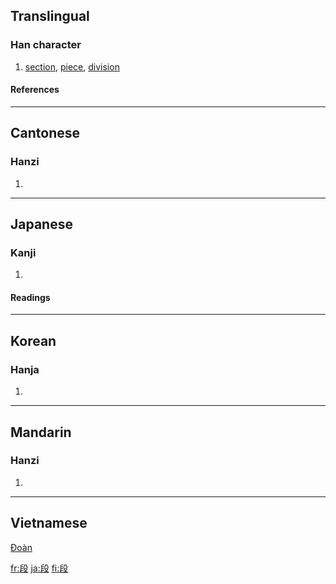 ==Translingual==
===Han character===
{{Han char|rn=79|rad=殳|as=05|sn=9|four=7744<sub>7</sub>|canj=竹十竹弓水 (HJHNE)}}
# [[section]], [[piece]], [[division]]
====References====
{{Han ref|kx=0584.220|dkj=16619|dj=0977.120|hdz=32155.100|uh=6BB5|ud=27573|bh=AC71|bd=44145}}

----
==Cantonese==
===Hanzi===
{{yue-hanzi|jyut=|y=dyun6}}
# {{defn|Cantonese}}

----
==Japanese==
===Kanji===
{{ja-kanji|grade=6|rs=殳05}}
# {{defn|Japanese}} 
====Readings====
{{ja-readings|on=[[だん]] (dan), [[たん]] (tan)|kun=[[きたえる]] (kitaeru), [[わかち]] (wakachi)}}

----
==Korean==
===Hanja===
{{ko-hanja|hangeul=[[단]]|eumhun=|rv=dan|mr=tan|y=tan}}
# {{defn|Korean}}

----
==Mandarin==
===Hanzi===
{{cmn-hanzi|pin=[[duàn]] ([[duan4]])|wg=tuan<sup>4</sup>}}
# {{defn|Mandarin}}

----
==Vietnamese==
[[Đoàn]]

[[fr:段]]
[[ja:段]]
[[fi:段]]